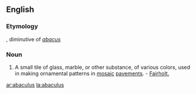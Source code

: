 ==English==

===Etymology===
{{L.}}, diminutive of ''[[abacus]]''

===Noun===
{{en-noun-irreg|abaculi}}

# {{archaic}} A small tile of glass, marble, or other substance, of various colors, used in making ornamental patterns in [[mosaic]] [[pavements]]. - [[Fairholt.]]

[[ar:abaculus]]
[[la:abaculus]]
